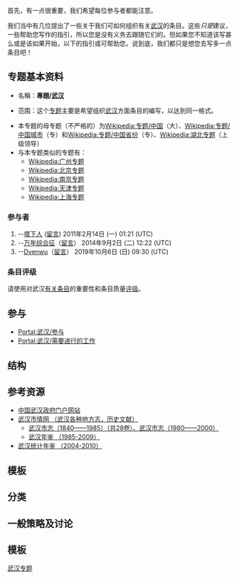 {{维基专题状态|semi-active}}
{{Shortcut|PJ:WH}}{{Portal|武汉|GELBERKRANICH-WUHAN.jpg}}

首先，有一点很重要，我们希望每位参与者都能注意。

我们当中有几位提出了一些关于我们可如何组织有关[[武汉|武汉]]的条目。这些''只是''建议，一些帮助您写作的指引，所以您是没有义务去跟随它们的。但如果您不知道该写甚么或是该如果开始，以下的指引或可帮助您。说到底，我们都只是想您去写多一点条目吧！
== 专题基本资料 ==

*名稱：'''專題/[[武汉|武汉]]'''

*范围：这个[[Wikipedia:專題|专题]]主要是希望组织[[武汉|武汉]]方面条目的编写，以达到同一格式。

*本专题的母专题（不严格的）为[[Wikipedia:专题/中国|Wikipedia:专题/中国]]（大）、[[Wikipedia:专题/中国城市|Wikipedia:专题/中国城市]]（专）和[[Wikipedia:专题/中国省份|Wikipedia:专题/中国省份]]（专）、[[Wikipedia:湖北专题|Wikipedia:湖北专题]]（上级领导）
*与本专题类似的专题有：
**[[Wikipedia:广州专题|Wikipedia:广州专题]]
**[[Wikipedia:北京专题|Wikipedia:北京专题]]
**[[Wikipedia:南京专题|Wikipedia:南京专题]]
**[[Wikipedia:天津专题|Wikipedia:天津专题]]
**[[Wikipedia:上海专题|Wikipedia:上海专题]]

===参与者===
# --[[User:Towerman|塔下人]] ([[User_talk:Towerman|留言]]) 2011年2月14日 (一) 01:21 (UTC)
# --[[User:Hwangjinghai|万年综合征]]（[[User_talk:Hwangjinghai|留言]]） 2014年9月2日 (二) 12:22 (UTC)
# --[[User:Dvenwu|Dvenwu]]（[[User_talk:Dvenwu|留言]]） 2019年10月6日 (日) 09:30 (UTC)

=== 条目评级 ===
{{main|Wikipedia:武汉专题/评级}}

请使用{{tl|武汉专题}}对武汉[[Portal:武汉/武汉条目索引|有关条目]]的重要性和条目质量[[Wikipedia:武汉专题/评级|评级]]。

{{Articles by Importance
 | topic=武汉
 | project=武汉
}}
{{Articles by Quality
 | topic=武汉
 | project=武汉
}}

== 参与 ==
* [[Portal:武汉/参与|Portal:武汉/参与]]
* [[Portal:武汉/需要进行的工作|Portal:武汉/需要进行的工作]]

==结构==

==参考资源==
* [http://www.wuhan.gov.cn/ 中国武汉政府门户网站]
* [http://www.whfz.gov.cn/ 武汉市情网 （武汉各种地方志，历史文献）]
** [http://www.whfz.gov.cn/dqwx 武汉市志（1840——1985）（共28卷）、武汉市志（1980——2000）]
** [http://www.whfz.gov.cn/dqwx 武汉年鉴 （1985-2009）]
* [http://www.whtj.gov.cn/Article/ShowClass.aspx?classid=440&classname=%E7%BB%9F%E8%AE%A1%E5%B9%B4%E9%89%B4 武汉统计年鉴 （2004-2010）]

==模板==

==分类==


==一般策略及讨论==

==模板==

{{WikiProject Footer}}
[[Category:武汉专题|]]